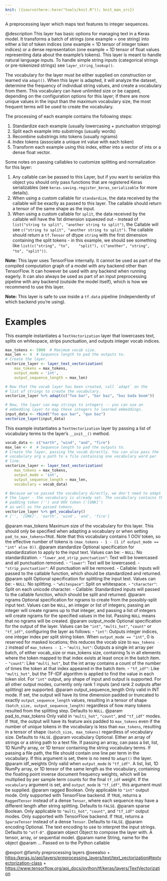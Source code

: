 ```yaml
---
knit: ({source(here::here("tools/knit.R")); knit_man_src})
---
```

A preprocessing layer which maps text features to integer sequences.

@description
This layer has basic options for managing text in a Keras model. It
transforms a batch of strings (one example = one string) into either a list
of token indices (one example = 1D tensor of integer token indices) or a
dense representation (one example = 1D tensor of float values representing
data about the example's tokens). This layer is meant to handle natural
language inputs. To handle simple string inputs (categorical strings or
pre-tokenized strings) see `layer_string_lookup()`.

The vocabulary for the layer must be either supplied on construction or
learned via `adapt()`. When this layer is adapted, it will analyze the
dataset, determine the frequency of individual string values, and create a
vocabulary from them. This vocabulary can have unlimited size or be capped,
depending on the configuration options for this layer; if there are more
unique values in the input than the maximum vocabulary size, the most
frequent terms will be used to create the vocabulary.

The processing of each example contains the following steps:

1. Standardize each example (usually lowercasing + punctuation stripping)
2. Split each example into substrings (usually words)
3. Recombine substrings into tokens (usually ngrams)
4. Index tokens (associate a unique int value with each token)
5. Transform each example using this index, either into a vector of ints or
   a dense float vector.

Some notes on passing callables to customize splitting and normalization for
this layer:

1. Any callable can be passed to this Layer, but if you want to serialize
   this object you should only pass functions that are registered Keras
   serializables (see `keras.saving.register_keras_serializable`
   for more details).
2. When using a custom callable for `standardize`, the data received
   by the callable will be exactly as passed to this layer. The callable
   should return a tensor of the same shape as the input.
3. When using a custom callable for `split`, the data received by the
   callable will have the 1st dimension squeezed out - instead of
   `list("string to split", "another string to split")`, the Callable will
   see `c("string to split", "another string to split")`.
   The callable should return a `tf.Tensor` of dtype `string`
   with the first dimension containing the split tokens -
   in this example, we should see something like `list(c("string", "to",
   "split"), c("another", "string", "to", "split"))`.

**Note:** This layer uses TensorFlow internally. It cannot
be used as part of the compiled computation graph of a model with
any backend other than TensorFlow.
It can however be used with any backend when running eagerly.
It can also always be used as part of an input preprocessing pipeline
with any backend (outside the model itself), which is how we recommend
to use this layer.

**Note:** This layer is safe to use inside a `tf.data` pipeline
(independently of which backend you're using).

# Examples
This example instantiates a `TextVectorization` layer that lowercases text,
splits on whitespace, strips punctuation, and outputs integer vocab indices.

```r
max_tokens <- 5000  # Maximum vocab size.
max_len <- 4  # Sequence length to pad the outputs to.
# Create the layer.
vectorize_layer <- layer_text_vectorization(
    max_tokens = max_tokens,
    output_mode = 'int',
    output_sequence_length = max_len)
```

```r
# Now that the vocab layer has been created, call `adapt` on the
# list of strings to create the vocabulary.
vectorize_layer %>% adapt(c("foo bar", "bar baz", "baz bada boom"))
```

```r
# Now, the layer can map strings to integers -- you can use an
# embedding layer to map these integers to learned embeddings.
input_data <- rbind("foo qux bar", "qux baz")
vectorize_layer(input_data)
```

This example instantiates a `TextVectorization` layer by passing a list
of vocabulary terms to the layer's `__init__()` method.

```r
vocab_data <- c("earth", "wind", "and", "fire")
max_len <- 4  # Sequence length to pad the outputs to.
# Create the layer, passing the vocab directly. You can also pass the
# vocabulary arg a path to a file containing one vocabulary word per
# line.
vectorize_layer <- layer_text_vectorization(
    max_tokens = max_tokens,
    output_mode = 'int',
    output_sequence_length = max_len,
    vocabulary = vocab_data)
```

```r
# Because we've passed the vocabulary directly, we don't need to adapt
# the layer - the vocabulary is already set. The vocabulary contains the
# padding token ('') and OOV token ('[UNK]')
# as well as the passed tokens.
vectorize_layer %>% get_vocabulary()
# ['', '[UNK]', 'earth', 'wind', 'and', 'fire']
```

@param max_tokens Maximum size of the vocabulary for this layer. This should
    only be specified when adapting a vocabulary or when setting
    `pad_to_max_tokens=TRUE`. Note that this vocabulary
    contains 1 OOV token, so the effective number of tokens is
    `(max_tokens - 1 - (1 if output_mode == "int" else 0))`.
@param standardize Optional specification for standardization to apply to the
    input text. Values can be:
    - `NULL`: No standardization.
    - `"lower_and_strip_punctuation"`: Text will be lowercased and all
        punctuation removed.
    - `"lower"`: Text will be lowercased.
    - `"strip_punctuation"`: All punctuation will be removed.
    - Callable: Inputs will passed to the callable function,
        which should be standardized and returned.
@param split Optional specification for splitting the input text.
    Values can be:
    - `NULL`: No splitting.
    - `"whitespace"`: Split on whitespace.
    - `"character"`: Split on each unicode character.
    - Callable: Standardized inputs will passed to the callable
        function, which should be split and returned.
@param ngrams Optional specification for ngrams to create from the
    possibly-split input text. Values can be `NULL`, an integer
    or list of integers; passing an integer will create ngrams
    up to that integer, and passing a list of integers will
    create ngrams for the specified values in the list.
    Passing `NULL` means that no ngrams will be created.
@param output_mode Optional specification for the output of the layer.
    Values can be `"int"`, `"multi_hot"`, `"count"` or `"tf_idf"`,
    configuring the layer as follows:
    - `"int"`: Outputs integer indices, one integer index per split
        string token. When `output_mode == "int"`,
        0 is reserved for masked locations;
        this reduces the vocab size to `max_tokens - 2`
        instead of `max_tokens - 1`.
    - `"multi_hot"`: Outputs a single int array per batch, of either
        vocab_size or max_tokens size, containing 1s in all elements
        where the token mapped to that index exists at least
        once in the batch item.
    - `"count"`: Like `"multi_hot"`, but the int array contains
        a count of the number of times the token at that index
        appeared in the batch item.
    - `"tf_idf"`: Like `"multi_hot"`, but the TF-IDF algorithm
        is applied to find the value in each token slot.
    For `"int"` output, any shape of input and output is supported.
    For all other output modes, currently only rank 1 inputs
    (and rank 2 outputs after splitting) are supported.
@param output_sequence_length Only valid in INT mode. If set, the output will
    have its time dimension padded or truncated to exactly
    `output_sequence_length` values, resulting in a tensor of shape
    `(batch_size, output_sequence_length)` regardless of how many tokens
    resulted from the splitting step. Defaults to `NULL`.
@param pad_to_max_tokens Only valid in  `"multi_hot"`, `"count"`,
    and `"tf_idf"` modes. If `TRUE`, the output will have
    its feature axis padded to `max_tokens` even if the number
    of unique tokens in the vocabulary is less than `max_tokens`,
    resulting in a tensor of shape `(batch_size, max_tokens)`
    regardless of vocabulary size. Defaults to `FALSE`.
@param vocabulary Optional. Either an array of strings or a string path to a
    text file. If passing an array, can pass a list, list,
    1D NumPy array, or 1D tensor containing the string vocabulary terms.
    If passing a file path, the file should contain one line per term
    in the vocabulary. If this argument is set,
    there is no need to `adapt()` the layer.
@param idf_weights Only valid when `output_mode` is `"tf_idf"`. A list, list,
    1D NumPy array, or 1D tensor of the same length as the vocabulary,
    containing the floating point inverse document frequency weights,
    which will be multiplied by per sample term counts for
    the final `tf_idf` weight. If the `vocabulary` argument is set,
    and `output_mode` is `"tf_idf"`, this argument must be supplied.
@param ragged Boolean. Only applicable to `"int"` output mode.
    Only supported with TensorFlow backend.
    If `TRUE`, returns a `RaggedTensor` instead of a dense `Tensor`,
    where each sequence may have a different length
    after string splitting. Defaults to `FALSE`.
@param sparse Boolean. Only applicable to `"multi_hot"`, `"count"`, and
    `"tf_idf"` output modes. Only supported with TensorFlow
    backend. If `TRUE`, returns a `SparseTensor`
    instead of a dense `Tensor`. Defaults to `FALSE`.
@param encoding Optional. The text encoding to use to interpret the input
    strings. Defaults to `"utf-8"`.
@param object Object to compose the layer with. A tensor, array, or sequential model.
@param name String, name for the object
@param ... Passed on to the Python callable

@export
@family preprocessing layers
@seealso
+ <https:/keras.io/api/layers/preprocessing_layers/text/text_vectorization#textvectorization-class>
+ <https://www.tensorflow.org/api_docs/python/tf/keras/layers/TextVectorization>

